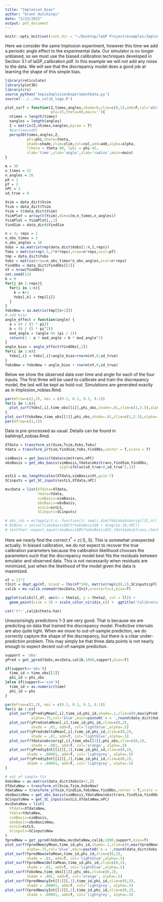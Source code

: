 ```yaml
---
title: "Implosion_bias"
author: "Grant Hutchings"
date: "2/23/2022"
output: pdf_document
---
```


```r
knitr::opts_knit$set(root.dir = "~/Desktop/laGP Project/examples/Implosion")
```

Here we consider the same Implosion experiment, however this time we add a periodic angle effect to the experimental data. Our simulator is no longer unbiased, so we must use the biased calibration techniques developed in Section 3.1 of laGP_calibration.pdf. In this example we will not add any noise to the data. We will see that the discrepancy model does a good job at learning the shape of this simple bias.

```r
library(reticulate)
library(plot3D)
library(crs)
source_python('SepiaImplosionExperimentData.py')
source('../../mv_calib_lagp.R')

plot_surf = function(Z,times,angles,shade=0,zlim=c(0,1),add=F,col='white',alpha=.5,
                     phi=15,theta=60,main=''){
  ntimes = length(times)
  nangles = length(angles)
  Z = matrix(Z,ntimes,nangles,byrow = T)
  #par(new=add)
  persp3D(times,angles,Z,
          phi=phi,theta=theta,
          shade=shade,zlim=zlim,col=col,add=add,alpha=alpha,
          ltheta = theta-90, lphi = phi-45,
          xlab='time',ylab='angle',zlab='radius',main=main)
}
```

```r
m = 36
n_times = 22
n_angles = 26
pX = 1
pT = 2
nPC = 3
sd_true = 0

Xsim = data_dict$Xsim
Tsim = data_dict$Tsim
Ysim = t(data_dict$Ysim)
YsimPlot = array(t(Ysim),dim=c(m,n_times,n_angles))
YsimPlot = YsimPlot[,,1]
YindSim = data_dict$YindSim

n = 3; reps = 1
n_obs_times = 3
n_obs_angles = 16
Xobs = as.matrix(rep(data_dict$Xobs[1:n,],reps))
Tobs = matrix(rep(.5,2*n*reps),nrow=n*reps,ncol=pT)
tmp = data_dict$Yobs
Yobs = matrix(nrow=n_obs_times*n_obs_angles,ncol=n*reps)
YindObs = data_dict$YindObs[[1]]
nY = nrow(YindObs)
set.seed(11)
k = 0
for(j in 1:reps){
  for(i in 1:n){
    k = k+1
    Yobs[,k] = tmp[[i]]
  }
}
YobsNew = as.matrix(tmp[[n+1]])
# add bias
angle_effect = function(angle) {
  a = (4 / (5 * pi))
  b = (8 / (5 * pi^2))
  mod_angle = (angle %% (pi / 2))
  return(1 - a * mod_angle + b * mod_angle^2)
}
angle_bias = angle_effect(YindObs[,2])
for(i in 1:n){
  Yobs[,i] = Yobs[,i]+angle_bias+rnorm(nY,0,sd_true)
}
YobsNew = YobsNew + angle_bias + rnorm(nY,0,sd_true)
```

Below we show the observed data over time and angle for each of the four inputs. The first three will be used to calibrate and train the discrepancy model, the last will be kept as hold-out. Simulations are generated exactly as in Implosion_nobias.Rmd.

```r
par(mfrow=c(2,2), mai = c(0.1, 0.1, 0.1, 0.1))
for(i in 1:n){
  plot_surf(Yobs[,i],time_obs[[i]],phi_obs,shade=.01,zlim=c(1,3.5),alpha=.5,col='black',main=paste0('x = ',round(data_dict$Xobs[i],3)))
}
plot_surf(YobsNew,time_obs[[1]],phi_obs,shade=.01,zlim=c(1,3.5),alpha=.5,col='blue',main=paste0('x = ',round(data_dict$Xobs[n+1],3)))
par(mfrow=c(1,1))
```

Data is pre-processed as usual. Details can be found in balldrop1_nobias.Rmd.

```r
XTdata = transform_xt(Xsim,Tsim,Xobs,Tobs)
Ydata = transform_y(Ysim,YindSim,Yobs,YindObs,center = T,scale = T)

simBasis = get_basis(Ydata$sim$trans,nPC)
obsBasis = get_obs_basis(simBasis,Ydata$obs$trans,YindSim,YindObs,
                         sigY=ifelse(sd_true>0,sd_true^2,1))

estLS = mv_lengthscales(XTdata,simBasis$Vt,g=1e-7)
SCinputs = get_SC_inputs(estLS,XTdata,nPC)

mvcData = list(XTdata=XTdata,
               Ydata=Ydata,
               simBasis=simBasis,
               obsBasis=obsBasis,
               estLS=estLS,
               SCinputs=SCinputs)
```

```r
# obs_ids = mclapply(1:n, function(i) seq(i,dim(Ydata$obs$orig)[2],n))
# BtBinv = solve(t(obsBasis$B)%*%obsBasis$B + diag(1e-10,nPC))
# testthat::expect_equal(obsBasis$B%*%obsBasis$Vt,Ydata$obs$trans,check.attributes = FALSE)
```

Here we nearly find the correct $t^*=c(.5,.5)$. This is somewhat unexpected actually. In biased calibration, we do not expect to recover the true calibration parameters because the calibration likelihood chooses the parameters such that the discrepancy model best fits the residuals between emulator and observed data. This is not necessarily when residuals are minimized, just when the likelihood of the model given the data is maximized.

```r
nT = 13^2
tInit = dopt.gp(nT, Xcand = lhs(nT*100, matrix(rep(c(0,1),SCinputs$pT),nrow=2,byrow=T)))$XX 
calib = mv.calib.snomadr(mvcData,tInit,nrestarts=1,bias=T)

ggplot(calib$ll_df, aes(x = theta1, y = theta2, col = ll)) +
  geom_point(size = 3) + scale_color_viridis_c() +  ggtitle('Calibration likelihood')
```

```r
cat('t*:',calib$theta.hat)
```

Unsurprisingly predictions 1-3 are very good. That is because we are predicting on data that trained the discrepancy model. Predictive intervals are also quite tight. When we move to out-of-sample prediction, we do correctly capture the shape of the discrepancy, but there is a clear under-prediction problem. This may simply be that three data points is not nearly enough to expect decent out-of-sample prediction.

```r
support = 'obs'
yPred = get_ypred(Xobs,mvcData,calib,1000,support,bias=T)

if(support=='obs'){
  time_id = time_obs[[1]]
  phi_id = phi_obs
}else if(support=='sim'){
  time_id = as.numeric(time)
  phi_id = phi
}

par(mfrow=c(2,2), mai = c(0.1, 0.1, 0.1, 0.1))
for(i in 1:n){
  plot_surf(yPred$yMean[,i],time_id,phi_id,shade=.1,zlim=c(0,max(yPred$yMean[,i])),
            alpha=.75,col='blue',main=paste0('x = ',round(data_dict$Xobs[i],3)))
  plot_surf(yPred$etaMean[,i],time_id,phi_id,zlim=c(0,2),
            shade = .01, add=T, col='lightblue',alpha=.5)
  plot_surf(yPred$deltaMean[,i],time_id,phi_id,zlim=c(0,2),
            shade = .01, add=T, col='lightblue',alpha=.5)
  plot_surf(Ydata$obs$orig[,i],time_obs[[1]],phi_obs,zlim=c(0,2),
            shade = .001, add=T, col='orange', alpha=.5)
  plot_surf(yPred$yInt[[i]][,1],time_id,phi_id,zlim=c(0,2),
          shade = .00001, add=T, col='lightgrey', alpha=.5)
  plot_surf(yPred$yInt[[i]][,2],time_id,phi_id,zlim=c(0,2),
          shade = .00001, add=T, col='lightgrey', alpha=.5)
}

# out of sample fit
XobsNew = as.matrix(data_dict$Xobs[n+1,])
XTdataNew = transform_xt(Xsim,Tsim,XobsNew)
YdataNew = transform_y(Ysim,YindSim,YobsNew,YindObs,center = T,scale = T)
obsBasisNew = get_obs_basis(simBasis,YdataNew$obs$trans,YindSim,YindObs,sigY=ifelse(sd_true>0,sd_true^2,1))
SCinputsNew = get_SC_inputs(estLS,XTdataNew,nPC)
mvcDataNew = list(
  XTdata=XTdataNew,
  Ydata=YdataNew,
  simBasis=simBasis,
  obsBasis=obsBasisNew,
  estLS=estLS,
  SCinputs=SCinputsNew
)
YpredNew = get_ypred(XobsNew,mvcDataNew,calib,1000,support,bias=T)
plot_surf(YpredNew$yMean,time_id,phi_id,shade=.1,zlim=c(0,max(YpredNew$yMean)),
          alpha=.75,col='blue',main=paste0('x = ',round(data_dict$Xobs[n+1],3)))
plot_surf(YpredNew$etaMean,time_id,phi_id,zlim=c(0,2),
          shade = .01, add=T, col='lightblue',alpha=.5)
plot_surf(YpredNew$deltaMean,time_id,phi_id,zlim=c(0,2),
          shade = .01, add=T, col='lightblue',alpha=.5)
plot_surf(YobsNew,time_obs[[1]],phi_obs,zlim=c(0,2),
          shade = .001, add=T, col='orange', alpha=.5)
plot_surf(YpredNew$yInt[[1]][,1],time_id,phi_id,zlim=c(0,2),
          shade = .00001, add=T, col='lightgrey', alpha=.5)
plot_surf(YpredNew$yInt[[1]][,2],time_id,phi_id,zlim=c(0,2),
          shade = .00001, add=T, col='lightgrey', alpha=.5)
```